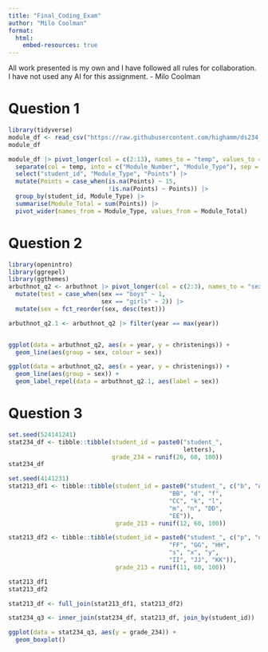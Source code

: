 ```yaml
---
title: "Final_Coding_Exam"
author: "Milo Coolman"
format:
  html:
    embed-resources: true
---
```


All work presented is my own and I have followed all rules for collaboration. I have not used any AI for this assignment.
- Milo Coolman

# Question 1
```r
library(tidyverse)
module_df <- read_csv("https://raw.githubusercontent.com/highamm/ds234_quarto/main/data_online/module.csv")
module_df

module_df |> pivot_longer(col = c(2:13), names_to = "temp", values_to = "Points") |>
  separate(col = temp, into = c("Module_Number", "Module_Type"), sep = ":") |>
  select("student_id", "Module_Type", "Points") |>
  mutate(Points = case_when(is.na(Points) ~ 15,
                            !is.na(Points) ~ Points)) |>
  group_by(student_id, Module_Type) |>
  summarise(Module_Total = sum(Points)) |>
  pivot_wider(names_from = Module_Type, values_from = Module_Total)
```

# Question 2
```r
library(openintro)
library(ggrepel)
library(ggthemes)
arbuthnot_q2 <- arbuthnot |> pivot_longer(col = c(2:3), names_to = "sex", values_to = "christenings") |> mutate(sex = as.factor(sex)) |>
  mutate(test = case_when(sex == "boys" ~ 1,
                          sex == "girls" ~ 2)) |>
  mutate(sex = fct_reorder(sex, desc(test)))

arbuthnot_q2.1 <- arbuthnot_q2 |> filter(year == max(year))


ggplot(data = arbuthnot_q2, aes(x = year, y = christenings)) +
  geom_line(aes(group = sex, colour = sex))

ggplot(data = arbuthnot_q2, aes(x = year, y = christenings)) +
  geom_line(aes(group = sex)) +
  geom_label_repel(data = arbuthnot_q2.1, aes(label = sex))
```




# Question 3
```r
set.seed(524141241)
stat234_df <- tibble::tibble(student_id = paste0("student_",
                                                 letters),
                             grade_234 = runif(26, 60, 100))
stat234_df

set.seed(4141231)
stat213_df1 <- tibble::tibble(student_id = paste0("student_", c("b", "AA",
                                             "BB", "d", "f",
                                             "CC", "k", "l",
                                             "m", "n", "DD",
                                             "EE")),
                              grade_213 = runif(12, 60, 100))

stat213_df2 <- tibble::tibble(student_id = paste0("student_", c("p", "q",
                                             "FF", "GG", "HH",
                                             "s", "x", "y",
                                             "II", "JJ", "KK")),
                              grade_213 = runif(11, 60, 100))

stat213_df1
stat213_df2

stat213_df <- full_join(stat213_df1, stat213_df2)

stat234_q3 <- inner_join(stat234_df, stat213_df, join_by(student_id))

ggplot(data = stat234_q3, aes(y = grade_234)) +
  geom_boxplot()
```

